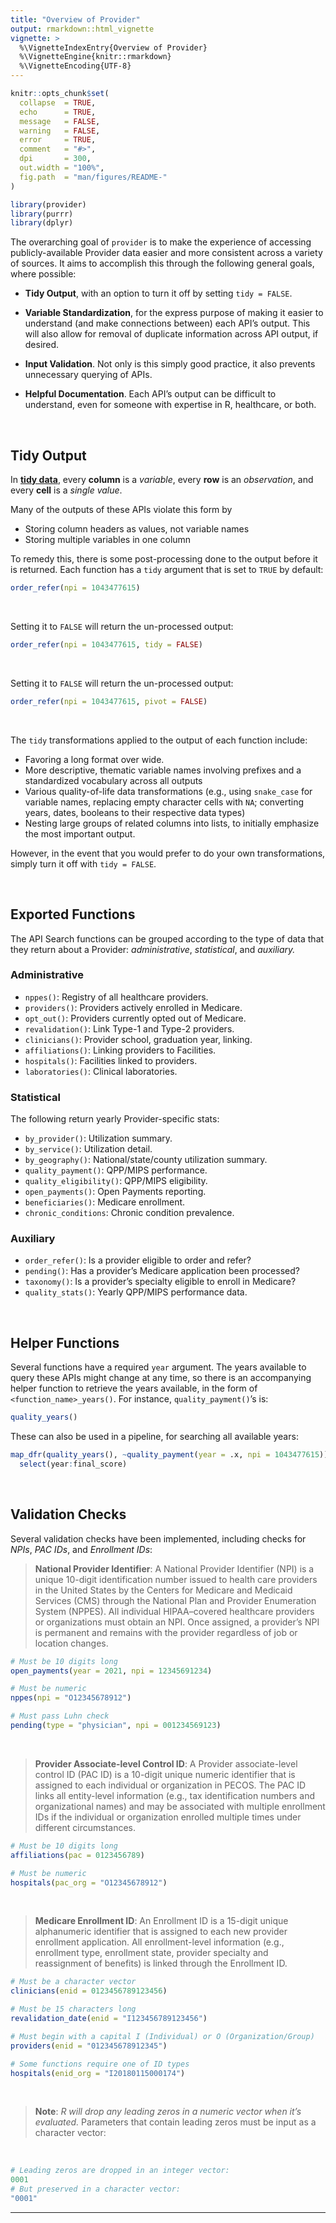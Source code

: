 ```yaml
---
title: "Overview of Provider"
output: rmarkdown::html_vignette
vignette: >
  %\VignetteIndexEntry{Overview of Provider}
  %\VignetteEngine{knitr::rmarkdown}
  %\VignetteEncoding{UTF-8}
---
```


```r
knitr::opts_chunk$set(
  collapse  = TRUE,
  echo      = TRUE, 
  message   = FALSE, 
  warning   = FALSE,
  error     = TRUE,
  comment   = "#>",
  dpi       = 300, 
  out.width = "100%",
  fig.path  = "man/figures/README-"
)
```

```r
library(provider)
library(purrr)
library(dplyr)
```


The overarching goal of `provider` is to make the experience of accessing publicly-available Provider data easier and more consistent across a variety of sources. It aims to accomplish this through the following general goals, where possible:


   - **Tidy Output**, with an option to turn it off by setting `tidy = FALSE`.

   - **Variable Standardization**, for the express purpose of making it easier to understand (and make connections between) each API's output. This will also allow for removal of duplicate information across API output, if desired.
   
   - **Input Validation**. Not only is this simply good practice, it also prevents unnecessary querying of APIs.
   
   - **Helpful Documentation**. Each API's output can be difficult to understand, even for someone with expertise in R, healthcare, or both.

<br>

## Tidy Output

In [**tidy data**](https://tidyr.tidyverse.org/articles/tidy-data.html), every **column** is a *variable*, every **row** is an *observation*, and every **cell** is a *single value*. 

Many of the outputs of these APIs violate this form by 

   - Storing column headers as values, not variable names
   - Storing multiple variables in one column

To remedy this, there is some post-processing done to the output before it is returned. Each function has a `tidy` argument that is set to `TRUE` by default:

```r
order_refer(npi = 1043477615)
```

<br>

Setting it to `FALSE` will return the un-processed output:

```r
order_refer(npi = 1043477615, tidy = FALSE)
```

<br>

Setting it to `FALSE` will return the un-processed output:

```r
order_refer(npi = 1043477615, pivot = FALSE)
```

<br>

The `tidy` transformations applied to the output of each function include: 

   - Favoring a long format over wide.
   - More descriptive, thematic variable names involving prefixes and a standardized vocabulary across all outputs
   - Various quality-of-life data transformations (e.g., using `snake_case` for variable names, replacing empty character cells with `NA`; converting years, dates, booleans to their respective data types)
   - Nesting large groups of related columns into lists, to initially emphasize the most important output.

However, in the event that you would prefer to do your own transformations, simply turn it off with `tidy = FALSE`.

<br>

## Exported Functions

The API Search functions can be grouped according to the type of data that they return about a Provider: *administrative*, *statistical*, and *auxiliary.*

### Administrative

   * `nppes()`: Registry of all healthcare providers.
   * `providers()`: Providers actively enrolled in Medicare.
   * `opt_out()`: Providers currently opted out of Medicare.
   * `revalidation()`: Link Type-1 and Type-2 providers.
   * `clinicians()`: Provider school, graduation year, linking.
   * `affiliations()`: Linking providers to Facilities.
   * `hospitals()`: Facilities linked to providers.
   * `laboratories()`: Clinical laboratories.

### Statistical

The following return yearly Provider-specific stats:

   * `by_provider()`: Utilization summary.
   * `by_service()`: Utilization detail.
   * `by_geography()`: National/state/county utilization summary.
   * `quality_payment()`: QPP/MIPS performance.
   * `quality_eligibility()`: QPP/MIPS eligibility.
   * `open_payments()`: Open Payments reporting.
   * `beneficiaries()`: Medicare enrollment.
   * `chronic_conditions`: Chronic condition prevalence.

### Auxiliary

   * `order_refer()`: Is a provider eligible to order and refer?
   * `pending()`: Has a provider's Medicare application been processed?
   * `taxonomy()`: Is a provider's specialty eligible to enroll in Medicare?
   * `quality_stats()`: Yearly QPP/MIPS performance data.

<br>

## Helper Functions

Several functions have a required `year` argument. The years available to query these APIs might change at any time, so there is an accompanying helper function to retrieve the years available, in the form of `<function_name>_years()`. For instance, `quality_payment()`'s is:

```r
quality_years()
```

These can also be used in a pipeline, for searching all available years:

```r
map_dfr(quality_years(), ~quality_payment(year = .x, npi = 1043477615)) |> 
  select(year:final_score)
```

<br>

## Validation Checks

Several validation checks have been implemented, including checks for *NPIs*, *PAC IDs*, and *Enrollment IDs*:

> **National Provider Identifier**: 
> A National Provider Identifier (NPI) is a unique 10-digit identification number issued to health care providers in the United States by the Centers for Medicare and Medicaid Services (CMS) through the National Plan and Provider Enumeration System (NPPES). All individual HIPAA–covered healthcare providers or organizations must obtain an NPI. Once assigned, a provider’s NPI is permanent and remains with the provider regardless of job or location changes.

```r
# Must be 10 digits long
open_payments(year = 2021, npi = 12345691234)

# Must be numeric
nppes(npi = "O12345678912")

# Must pass Luhn check
pending(type = "physician", npi = 001234569123)
```

<br>

> **Provider Associate-level Control ID**:
> A Provider associate-level control ID (PAC ID) is a 10-digit unique numeric identifier that is assigned to each individual or organization in PECOS. The PAC ID links all entity-level information (e.g., tax identification numbers and organizational names) and may be associated with multiple enrollment IDs if the individual or organization enrolled multiple times under different circumstances.


```r
# Must be 10 digits long
affiliations(pac = 0123456789)

# Must be numeric
hospitals(pac_org = "O12345678912")
```

<br>

> **Medicare Enrollment ID**:
> An Enrollment ID is a 15-digit unique alphanumeric identifier that is assigned to each new provider enrollment application. All enrollment-level information (e.g., enrollment type, enrollment state, provider specialty and reassignment of benefits) is linked through the Enrollment ID.

```r
# Must be a character vector
clinicians(enid = 0123456789123456)

# Must be 15 characters long
revalidation_date(enid = "I123456789123456")

# Must begin with a capital I (Individual) or O (Organization/Group)
providers(enid = "012345678912345")

# Some functions require one of ID types
hospitals(enid_org = "I20180115000174")
```

<br>

> **Note**: _R will drop any leading zeros in a numeric vector when it's evaluated._ Parameters that contain leading zeros must be input as a character vector:

<br>

```r
# Leading zeros are dropped in an integer vector:
0001
# But preserved in a character vector:
"0001"
```


--------------

